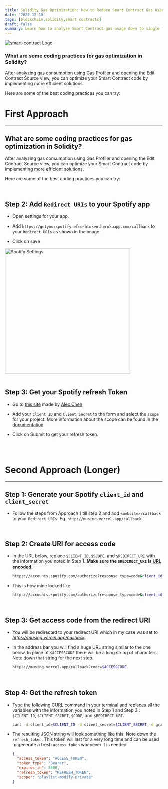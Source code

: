 ```yaml
---
title: Solidity Gas Optimization: How to Reduce Smart Contract Gas Usage
date: '2022-12-10'
tags: [blockchain,solidity,smart contracts]
draft: false
summary: Learn how to analyze Smart Contract gas usage down to single function calls. Powered with information, try some of the best coding practices to optimize your Smart Contracts & reduce gas fees.
---
```


<img
  className="inline rounded-lg"
  src="/static/images/Blog/smart-contract.jpg"
  alt="smart-contract Logo"
/>

### What are some coding practices for gas optimization in Solidity?

After analyzing gas consumption using Gas Profiler and opening the Edit Contract Source view, you can optimize your Smart Contract code by implementing more efficient solutions.

Here are some of the best coding practices you can try:

# First Approach

<hr />

## What are some coding practices for gas optimization in Solidity?

After analyzing gas consumption using Gas Profiler and opening the Edit Contract Source view, you can optimize your Smart Contract code by implementing more efficient solutions.

Here are some of the best coding practices you can try:

<br />

## Step 2: Add `Redirect URIs` to your Spotify app

- Open settings for your app.

- Add `https://getyourspotifyrefreshtoken.herokuapp.com/callback` to your `Redirect URIs` as
  shown in the image.

- Click on save

<div className="grid place-items-center">
  <img
    className="inline rounded-lg"
    src="/static/images/Blog/Spotify-Callback-URL.png"
    alt="Spotify Settings"
    width="400"
    height="400"
  />
</div>

<br />

## Step 3: Get your Spotify refresh Token

- Go to [this site](https://getyourspotifyrefreshtoken.herokuapp.com/) made by [Alec Chen](https://alecchendev.medium.com/get-your-spotify-refresh-token-with-this-simple-web-app-d942dad05847)

- Add your `Client ID` and `Client Secret` to the form and select the `scope` for your project. More information about the scope can be found in the [documentation](https://developer.spotify.com/documentation/general/guides/authorization/scopes/)

- Click on Submit to get your refresh token.

<br />
<br />

# Second Approach (Longer)

---

## Step 1: Generate your Spotify `client_id` and `client_secret`

- Follow the steps from Approach 1 till step 2 and add `<website>/callback` to your `Redirect URIs`. Eg. `http://musing.vercel.app/callback`

<br />

## Step 2: Create URI for access code

- In the URL below, replace `$CLIENT_ID`, `$SCOPE`, and `$REDIRECT_URI` with the information you noted in Step 1. **Make sure the `$REDIRECT_URI` is [URL encoded](https://meyerweb.com/eric/tools/dencoder/).**

  ```bash
  https://accounts.spotify.com/authorize?response_type=code&client_id=$CLIENT_ID&scope=$SCOPE&redirect_uri=$REDIRECT_URI
  ```

- This is how mine looked like.

  ```bash
  https://accounts.spotify.com/authorize?response_type=code&client_id=CLIENT_ID&scope=SCOPE&redirect_uri=https%3A%2F%2Fmusing.vercel.app%2Fcallback
  ```

<br />

## Step 3: Get access code from the redirect URI

- You will be redirected to your redirect URI which in my case was set to *https://musing.vercel.app/callback*.

- In the address bar you will find a huge URL string similar to the one below. In place of `$ACCESSCODE` there will be a long string of characters. Note down that string for the next step.

  ```bash
  https://musing.vercel.app/callback?code=$ACCESSCODE
  ```
<br />

## Step 4: Get the refresh token

- Type the following CURL command in your terminal and replaces all the variables with the information you noted in Step 1 and Step 3 : `$CILENT_ID`, `$CLIENT_SECRET`, `$CODE`, and `$REDIRECT_URI`.

  ```bash
  curl -d client_id=$CLIENT_ID -d client_secret=$CLIENT_SECRET -d grant_type=authorization_code -d code=$CODE -d redirect_uri=$REDIRECT_URI https://accounts.spotify.com/api/token
  ```

- The resulting JSON string will look something like this. Note down the `refresh_token`. This token will last for a very long time and can be used to generate a fresh `access_token` whenever it is needed.

  ```json
  {
    "access_token": "ACCESS_TOKEN",
    "token_type": "Bearer",
    "expires_in": 3600,
    "refresh_token": "REFRESH_TOKEN",
    "scope": "playlist-modify-private"
  }
  ```
